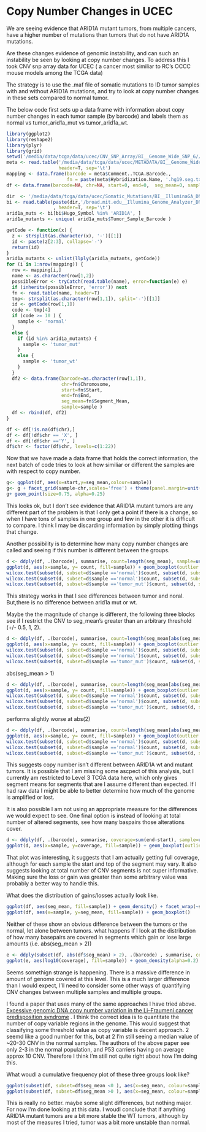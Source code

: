 Copy Number Changes in UCEC
=============================
We are seeing evidence that ARID1A  mutant tumors, from multiple cancers, have a higher number of mutations than tumors that do not have ARID1A mutations. 

Are these changes evidence of genomic instability, and can such an instability be seen by looking at copy number changes. To address this I took CNV snp array data for UCEC ( a cancer most similiar to RC's OCCC mouse models among the TCGA data) 

The strategy is to use the .maf file of somatic mutations to ID tumor samples with and without ARID1A mutations, and try to look at copy number changes in these sets compared to normal tumor. 

The below code first sets up a data frame with information about copy number changes in each tumor sample (by barcode) and labels them as normal vs tumor_arid1a_mut vs tumor_arid1a_wt. 
```r
library(ggplot2)
library(reshape2)
library(plyr)
library(grid)
setwd('/media/data/tcga/data/ucec/CNV_SNP_Array/BI__Genome_Wide_SNP_6//Level_3')
meta <- read.table('/media/data/tcga/data/ucec/METADATA/BI__Genome_Wide_SNP_6/broad.mit.edu_UCEC.Genome_Wide_SNP_6.sdrf.txt', 
                   header=T, sep='\t')
mapping <- data.frame(barcode = meta$Comment..TCGA.Barcode., 
                      fn = paste(meta$Hybridization.Name, '.hg19.seg.txt', sep=''))
df <- data.frame(barcode=NA, chr=NA, start=0, end=0,  seg_mean=0, sample=NA)

dir  <- '/media/data/tcga/data/ucec/Somatic_Mutations/BI__IlluminaGA_DNASeq/Level_2/'
bi <- read.table(paste(dir,'/broad.mit.edu__Illumina_Genome_Analyzer_DNA_Sequencing_level2.maf',sep='')
                 , header=T, sep='\t')
arid1a_muts <- bi[bi$Hugo_Symbol %in% 'ARID1A', ]
arid1a_mutants <- unique( arid1a_muts$Tumor_Sample_Barcode )

getCode <- function(x) {
  z <- strsplit(as.character(x), '-')[[1]]
  id <- paste(z[2:3], collapse='-')
  return(id)
}
arid1a_mutants <- unlist(llply(arid1a_mutants, getCode))
for (i in 1:nrow(mapping)) { 
  row <- mapping[i,]
  name <- as.character(row[1,2])
  possibleError <- tryCatch(read.table(name), error=function(e) e)
  if (inherits(possibleError, 'error')) next
  fn <- read.table(name, header=T)
  tmp<- strsplit(as.character(row[1,1]), split='-')[[1]]
  id <- getCode(row[1,1])
  code <- tmp[4]
  if (code >= 10 ) {
    sample <- 'normal'
  }
  else {
    if (id %in% arid1a_mutants) {
      sample <- 'tumor_mut'
    }
    else {
      sample <- 'tumor_wt'
    }
  }
  df2 <- data.frame(barcode=as.character(row[1,1]),
                    chr=fn$Chromosome, 
                    start=fn$Start, 
                    end=fn$End, 
                    seg_mean=fn$Segment_Mean, 
                    sample=sample )
  df <- rbind(df, df2) 
}

df <- df[!is.na(df$chr),]
df <- df[!df$chr == 'X', ]
df <- df[!df$chr =='Y', ]
df$chr <- factor(df$chr, levels=c(1:22))
```

Now that we have made a data frame that holds the correct information, the next batch of code tries to look at how similiar or different the samples are with respect to copy number. 

``` r
g<- ggplot(df, aes(x=start,y=seg_mean,colour=sample)) 
g<- g + facet_grid(sample~chr,scales='free') + theme(panel.margin=unit(0,'lines'))
g+ geom_point(size=0.75, alpha=0.25) 
```
This looks ok, but I don't see evidence that ARID1A mutant tumors are any different
part of the problem is that I only get a point if there is a change, so when I have tons of samples
in one group and few in the other it is difficult to compare. I think I may be discarding information by simply plotting things that change. 


Another possibility is to determine how many copy number changes are called and seeing if this number is different between the groups. 

```r
d <- ddply(df, .(barcode), summarise, count=length(seg_mean), sample=unique(sample))
ggplot(d, aes(x=sample, y= count, fill=sample)) + geom_boxplot(outlier.size=NA, notch=TRUE) + scale_y_continuous(limits=c(0,2000))
wilcox.test(subset(d, subset=d$sample =='normal')$count, subset(d, subset=d$sample=='tumor_wt')$count)
wilcox.test(subset(d, subset=d$sample =='normal')$count, subset(d, subset=d$sample=='tumor_mut')$count)
wilcox.test(subset(d, subset=d$sample =='tumor_mut')$count, subset(d, subset=d$sample=='tumor_wt')$count)
```
This strategy works in that I see differences between tumor and noral. But,there is no difference between arid1a mut or wt. 

Maybe the the magnitude of change is different, the following three blocks see if I restrict the CNV to seg_mean's greater than an arbitrary threshold (+/- 0.5, 1, 2). 
```r
d <- ddply(df, .(barcode), summarise, count=length(seg_mean[abs(seg_mean) > 0.5]), sample=unique(sample))
ggplot(d, aes(x=sample, y= count, fill=sample)) + geom_boxplot(outlier.size=NA, notch=TRUE) + scale_y_continuous(limits=c(0,300))
wilcox.test(subset(d, subset=d$sample =='normal')$count, subset(d, subset=d$sample=='tumor_wt')$count)
wilcox.test(subset(d, subset=d$sample =='normal')$count, subset(d, subset=d$sample=='tumor_mut')$count)
wilcox.test(subset(d, subset=d$sample =='tumor_mut')$count, subset(d, subset=d$sample=='tumor_wt')$count)
```
abs(seg_mean > 1)
```{r]}
d <- ddply(df, .(barcode), summarise, count=length(seg_mean[abs(seg_mean) > 1]), sample=unique(sample))
ggplot(d, aes(x=sample, y= count, fill=sample)) + geom_boxplot(outlier.size=NA, notch=TRUE) + scale_y_continuous(limits=c(0,300))
wilcox.test(subset(d, subset=d$sample =='normal')$count, subset(d, subset=d$sample=='tumor_wt')$count)
wilcox.test(subset(d, subset=d$sample =='normal')$count, subset(d, subset=d$sample=='tumor_mut')$count)
wilcox.test(subset(d, subset=d$sample =='tumor_mut')$count, subset(d, subset=d$sample=='tumor_wt')$count)
```
performs slightly worse at abs(2)
```r
d <- ddply(df, .(barcode), summarise, count=length(seg_mean[abs(seg_mean) > 2]), sample=unique(sample))
ggplot(d, aes(x=sample, y= count, fill=sample)) + geom_boxplot(outlier.size=NA, notch=TRUE) + scale_y_continuous(limits=c(0,300))
wilcox.test(subset(d, subset=d$sample =='normal')$count, subset(d, subset=d$sample=='tumor_wt')$count)
wilcox.test(subset(d, subset=d$sample =='normal')$count, subset(d, subset=d$sample=='tumor_mut')$count)
wilcox.test(subset(d, subset=d$sample =='tumor_mut')$count, subset(d, subset=d$sample=='tumor_wt')$count)

```
This suggests copy number isn't different between ARID1A wt and mutant tumors. It is possible that I am missing some ascpect of this analysis, but I currently am restricted to Level 3 TCGA data here, which only gives segment means for segments that are I assume different than expected. If I had raw data I might be able to better determine how much of the genome is amplified or lost. 

It is also possible I am not using an appropriate measure for the differences we would expect to see. 
One final option is instead of looking at total number of altered segments, see how many baspairs those alterations cover. 

```r
d <- ddply(df, .(barcode), summarise, coverage=sum(end-start), sample=unique(sample) )
ggplot(d, aes(x=sample, y=coverage, fill=sample)) + geom_boxplot(outlier.size=NA, notch=TRUE)
```
That plot was interesting, it suggests that I am actually getting full coverage, although for each sample the start and top of the segment may vary.  It also suggests looking at total number of CNV segments is not super informative. Making sure the loss or gain was greater than some arbitrary value was probably a better way to handle this. 

What does the distribution of gains/losses actually look like. 
```r
ggplot(df, aes(seg_mean, fill=sample)) + geom_density() + facet_wrap(~sample, ncol=1) 
ggplot(df, aes(x=sample, y=seg_mean, fill=sample)) + geom_boxplot()

```
Neither of these show an obvious difference between the tumors or the normal, let alone between tumors. 
what happens if I look at the distribution of how many basepairs are covered in segments which gain or lose large amounts (i.e. abs(seg_mean > 2))
```r
e <- ddply(subset(df, abs(df$seg_mean) > 2), .(barcode) , summarise, coverage=sum(end-start), sample=unique(sample))
ggplot(e, aes(log10(coverage), fill=sample)) + geom_density(alpha=0.2)
```
Seems somethign strange is happening. There is a massive difference in amount of genome covered at this level. This is a much larger difference than I would expect, I'll need to consider some other ways of quantifying CNV changes between multiple samples and multiple groups. 

I found a paper that uses many of the same approaches I have tried above. [Excessive genomic DNA copy number variation in the Li–Fraumeni cancer predisposition syndrome](http://www.pnas.org/content/105/32/11264.full) . I think the correct idea is to quantitate the number of copy variable regions in the genome. This would suggest that classifying some threshold value as copy variable is decent approach. 2 seemd like a good number for this, but at 2 I'm still seeing a median value of ~20-30 CNV in the normal samples.  The authors of the above paper see only 2-3 in the normal population, and P53 carriers having on average approx 10 CNV. Therefore I think I'm still not quite right about how I'm doing this. 

What woudl a cumulative frequency plot of these three groups look like? 
```r
ggplot(subset(df, subset=df$seg_mean <0 ), aes(x=seg_mean, colour=sample)) + stat_ecdf()
ggplot(subset(df, subset=df$seg_mean >0 ), aes(x=seg_mean, colour=sample)) + stat_ecdf()

```
This is really no better. maybe some slight differences, but nothing major. For now I'm done looking at this data. I woudl conclude that if anything ARID1A mutant tumors are a bit more stable the WT tumors, although by most of the measures I tried, tumor was a bit more unstable than normal. 



